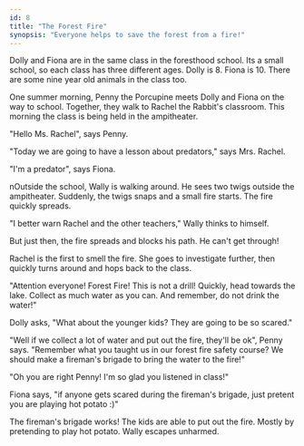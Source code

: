 ```yaml
---
id: 8
title: "The Forest Fire"
synopsis: "Everyone helps to save the forest from a fire!"
---
```


Dolly and Fiona are in the same class in the foresthood school.
Its a small school, so each class has three different ages.
Dolly is 8. Fiona is 10.
There are some nine year old animals in the class too.

One summer morning, Penny the Porcupine meets Dolly and Fiona on the way to school.
Together, they walk to Rachel the Rabbit's classroom.
This morning the class is being held in the ampitheater.

"Hello Ms. Rachel", says Penny.

"Today we are going to have a lesson about predators," says Mrs. Rachel.

"I'm a predator", says Fiona.

nOutside the school, Wally is walking around.
He sees two twigs outside the ampitheater.
Suddenly, the twigs snaps and a small fire starts.
The fire quickly spreads.

"I better warn Rachel and the other teachers," Wally thinks to himself.

But just then, the fire spreads and blocks his path. He can't get through!

Rachel is the first to smell the fire.
She goes to investigate further, then quickly turns around and hops back to the class.

"Attention everyone! Forest Fire! This is not a drill!
Quickly, head towards the lake. Collect as much water as you can.
And remember, do not drink the water!"

Dolly asks, "What about the younger kids? They are going to be so scared."

"Well if we collect a lot of water and put out the fire, they'll be ok", Penny says.
"Remember what you taught us in our forest fire safety course?
We should make a fireman's brigade to bring the water to the fire!"

"Oh you are right Penny! I'm so glad you listened in class!"

Fiona says, "if anyone gets scared during the fireman's brigade, just pretent you are playing hot potato :)"

The fireman's brigade works! The kids are able to put out the fire.
Mostly by pretending to play hot potato.
Wally escapes unharmed.
